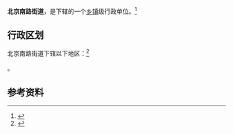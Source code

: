 {{中国乡级行政区|65/23/01/003/000}}

'''北京南路街道'''，是{{PRC admin/fullname|65/23/01/003/000|3}}下辖的一个[[乡镇|乡镇]]级行政单位。<ref>{{PRC admin/ref sgc|{{PRC admin/parent|65/23/01/003/000}}}}</ref>

== 行政区划 ==

北京南路街道下辖以下地区：<ref>{{PRC admin/ref sgc|65/23/01/003/000}}</ref>

{{PRC admin/children|65/23/01/003/000}}。

== 参考资料 ==

{{reflist}}

{{行政区划小作品}}
{{PRC admin/navcat|65/23/01/003/000}}
